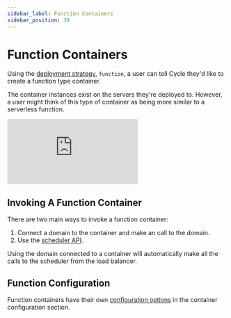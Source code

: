 ```yaml
---
sidebar_label: Function Containers
sidebar_position: 39
---
```


# Function Containers 
Using the [deployment strategy](/reference/containers/deployment-strategies), `function`, a user can tell Cycle they'd like to create a function type container.  

The container instances exist on the servers they're deployed to. However, a user might think of this type of container as being more similar to a serverless function. 


<div style={{ maxWidth: '100%', position: 'relative', paddingBottom: '56.25%', height: 0 }}>
    <iframe style={{ position: 'absolute', top: 0, left: 0, width: '100%', height: '100%' }} src="https://www.youtube.com/embed/aCOHKPGXxAQ?si=8m3ziy_3r4bjg8k6" title="YouTube video player" frameBorder="0" allow="accelerometer; autoplay; clipboard-write; encrypted-media; gyroscope; picture-in-picture; web-share" referrerPolicy="strict-origin-when-cross-origin" allowFullScreen></iframe>
</div>


## Invoking A Function Container
There are two main ways to invoke a function container: 

1. Connect a domain to the container and make an call to the domain. 
2. Use the [scheduler API](https://scheduler-api.docs.cycle.io). 


Using the domain connected to a container will automatically make all the calls to the scheduler from the load balancer. 

## Function Configuration
Function containers have their own [configuration options](/reference/containers/configuration/deployment#function) in the container configuration section. 